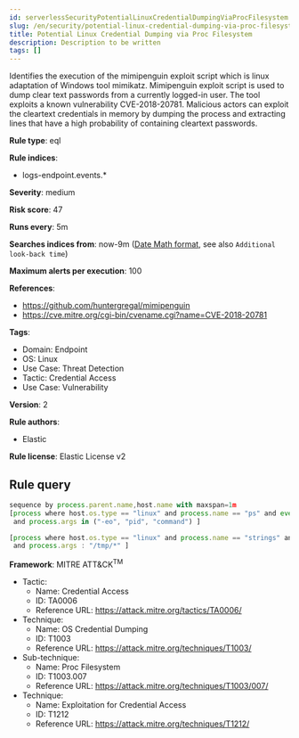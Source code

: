 ```yaml
---
id: serverlessSecurityPotentialLinuxCredentialDumpingViaProcFilesystem
slug: /en/security/potential-linux-credential-dumping-via-proc-filesystem
title: Potential Linux Credential Dumping via Proc Filesystem
description: Description to be written
tags: []
---
```


<div id="potential-linux-credential-dumping-via-proc-filesystem"></div>

Identifies the execution of the mimipenguin exploit script which is linux adaptation of Windows tool mimikatz. Mimipenguin exploit script is used to dump clear text passwords from a currently logged-in user. The tool exploits a known vulnerability CVE-2018-20781. Malicious actors can exploit the cleartext credentials in memory by dumping the process and extracting lines that have a high probability of containing cleartext passwords.

**Rule type**: eql

**Rule indices**: 

* logs-endpoint.events.*

**Severity**: medium

**Risk score**: 47

**Runs every**: 5m

**Searches indices from**: now-9m ([Date Math format](((ref))/common-options.html#date-math), see also <DocLink id="serverlessSecurityRulesUiCreate" section="set-the-rules-schedule">`Additional look-back time`</DocLink>)

**Maximum alerts per execution**: 100

**References**: 

* https://github.com/huntergregal/mimipenguin
* https://cve.mitre.org/cgi-bin/cvename.cgi?name=CVE-2018-20781

**Tags**: 

* Domain: Endpoint
* OS: Linux
* Use Case: Threat Detection
* Tactic: Credential Access
* Use Case: Vulnerability

**Version**: 2

**Rule authors**: 

* Elastic

**Rule license**: Elastic License v2

## Rule query

```js
sequence by process.parent.name,host.name with maxspan=1m
[process where host.os.type == "linux" and process.name == "ps" and event.action == "exec"
 and process.args in ("-eo", "pid", "command") ]

[process where host.os.type == "linux" and process.name == "strings" and event.action == "exec"
 and process.args : "/tmp/*" ]

```

**Framework**: MITRE ATT&CK<sup>TM</sup>

* Tactic:
    * Name: Credential Access
    * ID: TA0006
    * Reference URL: https://attack.mitre.org/tactics/TA0006/
* Technique:
    * Name: OS Credential Dumping
    * ID: T1003
    * Reference URL: https://attack.mitre.org/techniques/T1003/
* Sub-technique:
    * Name: Proc Filesystem
    * ID: T1003.007
    * Reference URL: https://attack.mitre.org/techniques/T1003/007/
* Technique:
    * Name: Exploitation for Credential Access
    * ID: T1212
    * Reference URL: https://attack.mitre.org/techniques/T1212/

